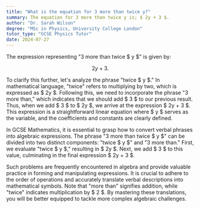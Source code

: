 ```yaml
---
title: "What is the equation for 3 more than twice y?"
summary: The equation for 3 more than twice y is; $ 2y + 3 $.
author: "Dr. Sarah Wilson"
degree: "MSc in Physics, University College London"
tutor_type: "GCSE Physics Tutor"
date: 2024-07-27
---
```


The expression representing "3 more than twice $ y $" is given by:

$$
2y + 3.
$$

To clarify this further, let's analyze the phrase "twice $ y $." In mathematical language, "twice" refers to multiplying by two, which is expressed as $ 2y $. Following this, we need to incorporate the phrase "3 more than," which indicates that we should add $ 3 $ to our previous result. Thus, when we add $ 3 $ to $ 2y $, we arrive at the expression $ 2y + 3 $. This expression is a straightforward linear equation where $ y $ serves as the variable, and the coefficients and constants are clearly defined.

In GCSE Mathematics, it is essential to grasp how to convert verbal phrases into algebraic expressions. The phrase "3 more than twice $ y $" can be divided into two distinct components: "twice $ y $" and "3 more than." First, we evaluate "twice $ y $," resulting in $ 2y $. Next, we add $ 3 $ to this value, culminating in the final expression $ 2y + 3 $.

Such problems are frequently encountered in algebra and provide valuable practice in forming and manipulating expressions. It is crucial to adhere to the order of operations and accurately translate verbal descriptions into mathematical symbols. Note that "more than" signifies addition, while "twice" indicates multiplication by $ 2 $. By mastering these translations, you will be better equipped to tackle more complex algebraic challenges.
    